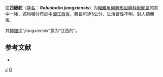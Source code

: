 {{Speciesbox
| status = NE
| status_system = IUCN3.1
| genus = Gobiobotia
| species = jiangxiensis
| authority = Zhang & Liu, 1995
| synonyms = 
}}

'''江西鰍鮀'''（[[学名|学名]]：'''''Gobiobotia jiangxiensis'''''）为[[輻鰭魚綱|輻鰭魚綱]][[鯉形目|鯉形目]][[鲤科|鲤科]][[鰍鮀屬|鰍鮀屬]]的其中一[[種|種]]，該物種分布於[[中國|中國]][[江西省|江西省]]，體長可達5公分，生活習性不明，對人類無害。

其[[种加词|种加词]]“''jiangxiensis''”意为“江西的”。

== 参考文献 ==
*{{FishBase_species|genus=Gobiobotia|species=jiangxiensis|year=2011|month=12}}

{{Taxonbar|from=Q5526575}}

[[Category:鰍鮀屬|J]]
[[Category:1995年描述的魚類|G]]


{{鯉形目小作品}}